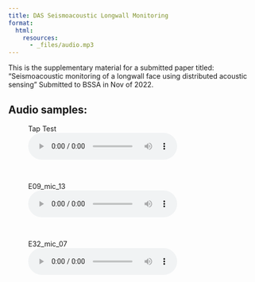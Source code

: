 ```yaml
---
title: DAS Seismoacoustic Longwall Monitoring
format:
  html:
    resources:
      - _files/audio.mp3
---
```

This is the supplementary material for a submitted paper titled:
"Seismoacoustic monitoring of a longwall face using distributed acoustic sensing"
Submitted to BSSA in Nov of 2022.

## Audio samples:

<figure>
<figcaption>Tap Test</figcaption>
<audio controls src="https://docs.google.com/uc?export=download&id=1zs7TmwcFeLOOUx0mWXWQwt0oETSHWQx-"> type='audio/wav'
        Your browser does not support the
        <code>audio</code> element.
</audio>
</figure>

<br>

<figure>
<figcaption>E09_mic_13</figcaption>
<audio controls src="https://docs.google.com/uc?export=download&id=151wOqhF8q7TYQHrrxoohPpnAh75NPWrM"> type='audio/wav'
        Your browser does not support the
        <code>audio</code> element.
</audio>
</figure>

<br>

<figure>
<figcaption>E32_mic_07</figcaption>
<audio controls src="https://docs.google.com/uc?export=download&id=1LBwFSCAcQW8Ay5Cbjlr2JG-XaPlVPABE"> type='audio/wav'
        Your browser does not support the
        <code>audio</code> element.
</audio>
</figure>
